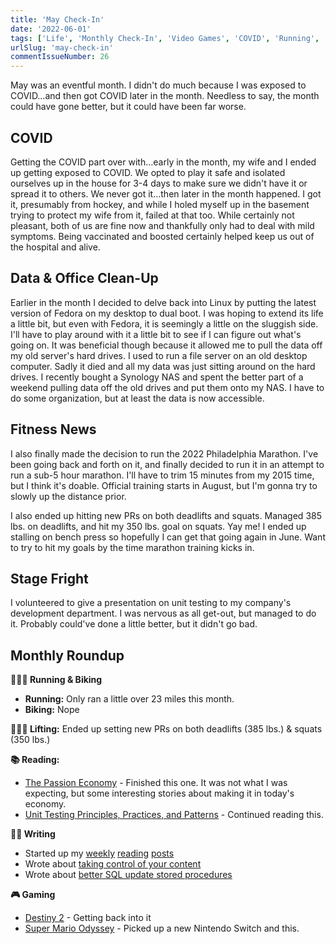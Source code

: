 ```yaml
---
title: 'May Check-In'
date: '2022-06-01'
tags: ['Life', 'Monthly Check-In', 'Video Games', 'COVID', 'Running', 'Lifting', 'Strength Training']
urlSlug: 'may-check-in'
commentIssueNumber: 26
---
```


May was an eventful month. I didn't do much because I was exposed to COVID…and then got COVID later in the month. Needless to say, the month could have gone better, but it could have been far worse.

## COVID

Getting the COVID part over with…early in the month, my wife and I ended up getting exposed to COVID. We opted to play it safe and isolated ourselves up in the house for 3-4 days to make sure we didn't have it or spread it to others. We never got it…then later in the month happened. I got it, presumably from hockey, and while I holed myself up in the basement trying to protect my wife from it, failed at that too. While certainly not pleasant, both of us are fine now and thankfully only had to deal with mild symptoms. Being vaccinated and boosted certainly helped keep us out of the hospital and alive.

## Data & Office Clean-Up

Earlier in the month I decided to delve back into Linux by putting the latest version of Fedora on my desktop to dual boot. I was hoping to extend its life a little bit, but even with Fedora, it is seemingly a little on the sluggish side. I'll have to play around with it a little bit to see if I can figure out what's going on. It was beneficial though because it allowed me to pull the data off my old server's hard drives. I used to run a file server on an old desktop computer. Sadly it died and all my data was just sitting around on the hard drives. I recently bought a Synology NAS and spent the better part of a weekend pulling data off the old drives and put them onto my NAS. I have to do some organization, but at least the data is now accessible.

## Fitness News

I also finally made the decision to run the 2022 Philadelphia Marathon. I've been going back and forth on it, and finally decided to run it in an attempt to run a sub-5 hour marathon. I'll have to trim 15 minutes from my 2015 time, but I think it's doable. Official training starts in August, but I'm gonna try to slowly up the distance prior.

I also ended up hitting new PRs on both deadlifts and squats. Managed 385 lbs. on deadlifts, and hit my 350 lbs. goal on squats. Yay me! I ended up stalling on bench press so hopefully I can get that going again in June. Want to try to hit my goals by the time marathon training kicks in.

## Stage Fright

I volunteered to give a presentation on unit testing to my company's development department. I was nervous as all get-out, but managed to do it. Probably could've done a little better, but it didn't go bad.

## Monthly Roundup

**🏃🏼‍♂️ Running & Biking**

- **Running:** Only ran a little over 23 miles this month.
- **Biking:** Nope

**🏋🏼‍♂️ Lifting:** Ended up setting new PRs on both deadlifts (385 lbs.) & squats (350 lbs.)

**📚 Reading:**

- <a href="https://bookshop.org/books/the-passion-economy-the-new-rules-for-thriving-in-the-twenty-first-century/9780804172776" target="_blank" rel="noreferrer nofollow">The Passion Economy</a> - Finished this one. It was not what I was expecting, but some interesting stories about making it in today's economy.
- <a href="https://www.manning.com/books/unit-testing" target="_blank" rel="noreferrer nofollow">Unit Testing Principles, Practices, and Patterns</a> - Continued reading this.

**✍🏻 Writing**

- Started up my [weekly](https://kpwags.com/posts/2022/05/13/reading-list) [reading](https://kpwags.com/posts/2022/05/20/reading-list) [posts](https://kpwags.com/posts/2022/05/27/reading-list)
- Wrote about [taking control of your content](https://kpwags.com/posts/2022/05/12/taking-control-of-your-content)
- Wrote about [better SQL update stored procedures](https://kpwags.com/posts/2022/05/29/better-sql-update-stored-procedures)

**🎮 Gaming**

- <a href="https://www.bungie.net/7/en/Destiny/WitchQueen" target="_blank" rel="noreferrer nofollow">Destiny 2</a> - Getting back into it
- <a href="https://www.nintendo.com/store/products/super-mario-odyssey-switch/" target="_blank" rel="noreferrer nofollow">Super Mario Odyssey</a> - Picked up a new Nintendo Switch and this.